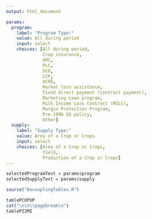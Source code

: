 ```yaml
---
output: html_document

params:
  program:
    label: "Program Type:"
    value: All during period
    input: select
    choices: [All during period,
              Crop insurance,
              ARC,
              PLC,
              SCO,
              CCP,
              ACRE,
              Market loss assistance,
              Fixed direct payment (contract payment),
              Marketing Loan program,
              Milk Income Loss Contract (MILC),
              Margin Protection Program,
              Pre-1996 US policy,
              Other]
  supply:
    label: "Supply Type:"
    value: Area of a Crop or Crops
    input: select
    choices: [Area of a Crop or Crops,
              Yield,
              Production of a Crop or Crops]
---
```


<style>
.main-container {
    max-width: 940px;
    margin-left: 0;
    margin-right: auto;
    color: black;
}

caption {
color: black;
font-weight: bold;
}

</style>

```r

selectedProgramText = params$program
selectedSupplyText = params$supply

```


```r

source("DecouplingTables.R")

```


```r

tablePCOPUP
cat("\n\n\\pagebreak\n")
tablePI2MI

```



